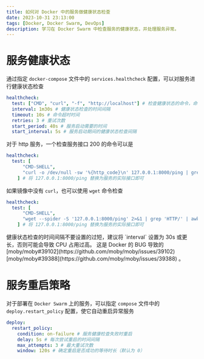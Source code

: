 ```yaml
---
title: 如何对 Docker 中的服务做健康状态检查
date: 2023-10-31 23:13:00
tags: [Docker, Docker Swarm, DevOps]
description: 学习在 Docker Swarm 中检查服务的健康状态，并处理服务异常。
---
```



# 服务健康状态

通过指定 `docker-compose` 文件中的 `services.healthcheck` 配置，可以对服务进行健康状态检查

```yaml
healthcheck:
  test: ["CMD", "curl", "-f", "http://localhost"] # 检查健康状态的命令，命令成功则服务健康
  interval: 1m30s # 健康状态检查的时间间隔
  timeout: 10s # 命令超时时间
  retries: 3 # 重试次数
  start_period: 40s # 服务启动需要的时间
  start_interval: 5s # 服务启动期间的健康状态检查间隔
```

对于 http 服务，一个检查服务接口 200 的命令可以是

```yaml
healthcheck:
  test: [
      "CMD-SHELL",
      "curl -o /dev/null -sw '%{http_code}\n' 127.0.0.1:8000/ping | grep 200",
    ] # 将 127.0.0.1:8000/ping 替换为服务的实际接口即可
```

如果镜像中没有 `curl`，也可以使用 `wget` 命令检查

```yaml
healthcheck:
  test: [
      "CMD-SHELL",
      "wget --spider -S '127.0.0.1:8000/ping' 2>&1 | grep 'HTTP/' | awk '{print $$2}' | grep 200",
    ] # 将 127.0.0.1:8000/ping 替换为服务的实际接口即可
```

<Note type="warning">
  健康状态检查的时间间隔不要设置的过短，建议将 `interval` 设置为 30s
  或更长，否则可能会导致 CPU 占用过高。  
  这是 Docker 的 BUG 导致的
[moby/moby#39102](https://github.com/moby/moby/issues/39102)
[moby/moby#39388](https://github.com/moby/moby/issues/39388) 。

</Note>

# 服务重启策略

对于部署在 `Docker Swarm` 上的服务，可以指定 `compose` 文件中的 `deploy.restart_policy` 配置，使它自动重启异常服务

```yaml
deploy:
  restart_policy:
    condition: on-failure # 服务健康检查失败时重启
    delay: 5s # 每次尝试重启的时间间隔
    max_attempts: 3 # 最大重试次数
    window: 120s # 确定重启是否成功的等待时长（默认为 0）
```
